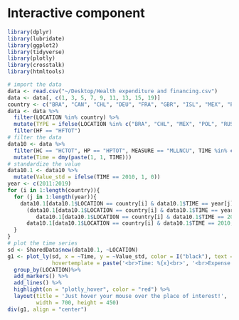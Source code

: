 # Interactive component

```r
library(dplyr)
library(lubridate)
library(ggplot2)
library(tidyverse)
library(plotly)
library(crosstalk)
library(htmltools)
```

```r
# import the data
data <- read.csv("~/Desktop/Health expenditure and financing.csv")
data <- data[, c(1, 3, 5, 7, 9, 11, 13, 15, 19)]
country <- c("BRA", "CAN", "CHL", "DEU", "FRA", "GBR", "ISL", "MEX", "POL", "RUS", "TUR", "USA")
data <- data %>%
  filter(LOCATION %in% country) %>%
  mutate(TYPE = ifelse(LOCATION %in% c("BRA", "CHL", "MEX", "POL", "RUS", "TUR"), "DEVELOPING", "DEVELOPED")) %>%
  filter(HF == "HFTOT")
# filter the data
data10 <- data %>%
  filter(HC == "HCTOT", HP == "HPTOT", MEASURE == "MLLNCU", TIME %in% c(2010:2019)) %>%
  mutate(Time = dmy(paste(1, 1, TIME)))
# standardize the value
data10.1 <- data10 %>%
  mutate(Value_std = ifelse(TIME == 2010, 1, 0))
year <- c(2011:2019)
for (i in 1:length(country)){
  for (j in 1:length(year)){
    data10.1[data10.1$LOCATION == country[i] & data10.1$TIME == year[j],]$Value_std <- 1 + 
      (data10.1[data10.1$LOCATION == country[i] & data10.1$TIME == year[j],]$Value -
         data10.1[data10.1$LOCATION == country[i] & data10.1$TIME == 2010,]$Value)/
      data10.1[data10.1$LOCATION == country[i] & data10.1$TIME == 2010,]$Value
  }
}
# plot the time series
sd <- SharedData$new(data10.1, ~LOCATION)
g1 <- plot_ly(sd, x = ~Time, y = ~Value_std, color = I("black"), text = ~Value,
              hovertemplate = paste('<br>Time: %{x}<br>', '<br>Expense: %{text:.2s}<br>')) %>%
  group_by(LOCATION)%>%
  add_markers() %>%
  add_lines() %>%
  highlight(on = "plotly_hover", color = "red") %>%
  layout(title = 'Just hover your mouse over the place of interest!',
         width = 700, height = 450)
div(g1, align = "center")
```
